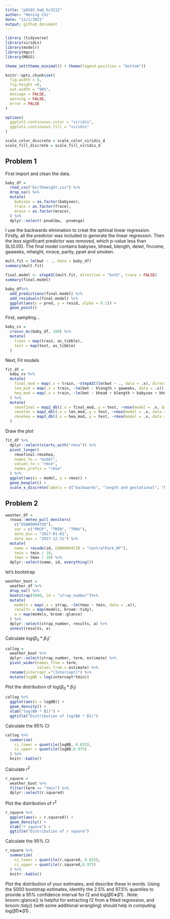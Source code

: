 ```yaml
---
title: "p8105_hw6_hc3212"
author: "Hening CUi"
date: "12/1/2021"
output: github_document
---
```


```r
library (tidyverse)
library(viridis)
library(modelr)
library(mgcv)
library(MASS)

theme_set(theme_minimal() + theme(legend.position = "bottom"))

knitr::opts_chunk$set(
  fig.width = 8,
  fig.height =6,
  out.width = "90%",
  message = FALSE,
  warning = FALSE,
  error = FALSE
)

options(
  ggplot2.continuous.color = "viridis",
  ggplot2.continuous.fill = "viridis"
)

scale_color_discrete = scale_color_viridis_d
scale_fill_discrete = scale_fill_viridis_d
```

## Problem 1

First import and clean the data.

```r
baby_df = 
  read_csv("birthweight.csv") %>% 
  drop_na() %>% 
  mutate(
    babysex = as.factor(babysex),
    frace = as.factor(frace),
    mrace = as.factor(mrace),
  ) %>% 
  dplyr::select(-pnumlbw, -pnumsga)
```

I use the backwards elimination to creat the optimal linear regression. Firstly, all the predictor was included to generate the linear regression. Then the less significant predictor was removed, which p-value less than SL(0.05). The final model contains babysex, bhead, blength, delwt, fincome,  
gaweeks, mheight, mrace, parity, ppwt and smoken.

```r
mult.fit = lm(bwt ~ ., data = baby_df)
summary(mult.fit)

final.model <- stepAIC(mult.fit, direction = "both", trace = FALSE) 
summary(final.model)
```


```r
baby_df%>% 
  add_predictions(final.model) %>% 
  add_residuals(final.model) %>% 
  ggplot(aes(x = pred, y = resid, alpha = 0.1)) +
  geom_point()
```

First, sampling...

```r
baby_cv =
  crossv_mc(baby_df, 100) %>% 
  mutate(
    train = map(train, as_tibble),
    test = map(test, as_tibble)
  )
```

Next, Fit models

```r
fit_df =
  baby_cv %>% 
  mutate(
    final_mod = map(.x = train, ~stepAIC(lm(bwt ~ ., data = .x), direction = "both", trace = FALSE)),
    len_mod = map(.x = train, ~lm(bwt ~ blength + gaweeks, data = .x)),
    hea_mod = map(.x = train, ~lm(bwt ~ bhead + blength + babysex + bhead * blength + bhead * babysex + blength * babysex + bhead * blength * babysex, data = .x))
  ) %>% 
  mutate(
    rmsefinal = map2_dbl(.x = final_mod,.y = test, ~rmse(model = .x, data = .y)),
    rmselen = map2_dbl(.x = len_mod,.y = test, ~rmse(model = .x, data = .y)),
    rmsehea = map2_dbl(.x = hea_mod,.y = test, ~rmse(model = .x, data = .y))
  )

```

Draw the plot

```r
fit_df %>% 
  dplyr::select(starts_with("rmse")) %>% 
  pivot_longer(
    rmsefinal:rmsehea,
    names_to = "model",
    values_to = "rmse", 
    names_prefix = "rmse"
  ) %>% 
  ggplot(aes(x = model, y = rmse)) +
  geom_boxplot() +
  scale_x_discrete(labels = c("backwards", "length and gestational", "head, length, and sex"))
```

## Problem 2

```r
weather_df = 
  rnoaa::meteo_pull_monitors(
    c("USW00094728"),
    var = c("PRCP", "TMIN", "TMAX"), 
    date_min = "2017-01-01",
    date_max = "2017-12-31") %>%
  mutate(
    name = recode(id, USW00094728 = "CentralPark_NY"),
    tmin = tmin / 10,
    tmax = tmax / 10) %>%
  dplyr::select(name, id, everything())
```

let's bootstrap

```r
weather_boot =
  weather_df %>% 
  drop_na() %>% 
  bootstrap(5000, id = "strap_number")%>% 
  mutate(
    models = map(.x = strap, ~lm(tmax ~ tmin, data = .x)),
    results = map(models, broom::tidy),
    a = map(models, broom::glance)
  ) %>% 
  dplyr::select(strap_number, results, a) %>% 
  unnest(results, a)
```

Calculate $log(\beta_{0} * \beta_{1})$̂

```r
callog =
  weather_boot %>% 
  dplyr::select(strap_number, term, estimate) %>% 
  pivot_wider(names_from = term,
              values_from = estimate) %>% 
  rename(intercept ="(Intercept)") %>% 
  mutate(logBB = log(intercept*tmin))
```

Plot the distribution of $log(\beta_{0} * \beta_{1})$

```r
callog %>% 
  ggplot(aes(x = logBB)) +
  geom_density() + 
  xlab("log(B0 * B1)") +
  ggtitle("Distribution of log(B0 * B1)")
```

Calculate the 95% CI

```r
callog %>% 
  summarize(
    ci_lower = quantile(logBB, 0.025),
    ci_upper = quantile(logBB,0.975)
  ) %>% 
  knitr::kable()
```

Calculate $r^2$

```r
r_square =
  weather_boot %>% 
  filter(term == "tmin") %>% 
  dplyr::select(r.squared) 
```

Plot the distribution of  $r^2$

```r
r_square %>% 
  ggplot(aes(x = r.squared)) +
  geom_density() + 
  xlab("r square") +
  ggtitle("Distribution of r square")
```

Calculate the 95% CI

```r
r_square %>% 
  summarize(
    ci_lower = quantile(r.squared, 0.025),
    ci_upper = quantile(r.squared,0.975)
  ) %>% 
  knitr::kable()
```
 Plot the distribution of your estimates, and describe these in words. Using the 5000 bootstrap estimates, identify the 2.5% and 97.5% quantiles to provide a 95% confidence interval for r̂2
 and log(β̂0∗β̂1)
. Note: broom::glance() is helpful for extracting r̂2
 from a fitted regression, and broom::tidy() (with some additional wrangling) should help in computing log(β̂0∗β̂1)
.



